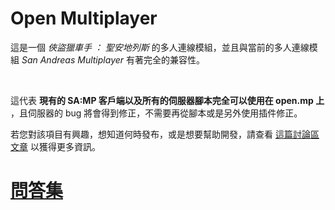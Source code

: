 # Open Multiplayer

這是一個 _俠盜獵車手 ： 聖安地列斯_ 的多人連線模組，並且與當前的多人連線模組 _San Andreas Multiplayer_ 有著完全的兼容性。

<br />

這代表 **現有的 SA:MP 客戶端以及所有的伺服器腳本完全可以使用在 open.mp 上** ，且伺服器的 bug 將會得到修正，不需要再從腳本或是另外使用插件修正。

若您對該項目有興趣，想知道何時發布，或是想要幫助開發，請查看 <a href="https://www.burgershot.gg/showthread.php?tid=99">這篇討論區文章</a> 以獲得更多資訊。

# [問答集](/faq)
